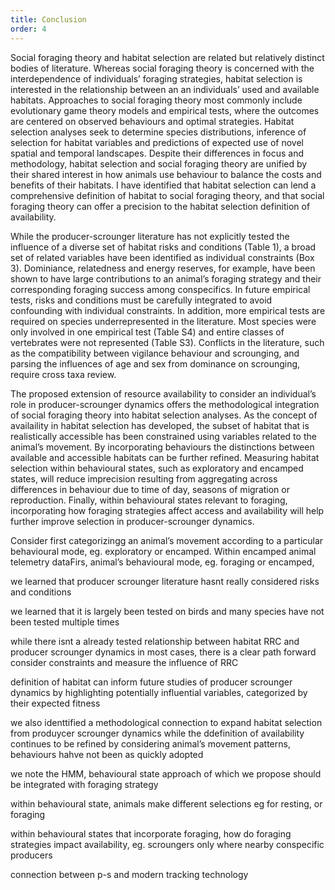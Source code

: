 ```yaml
---
title: Conclusion
order: 4
---
```




Social foraging theory and habitat selection are related but relatively distinct bodies of literature. Whereas social foraging theory is concerned with the interdependence of individuals' foraging strategies, habitat selection is interested in the relationship between an an individuals' used and available habitats. Approaches to social foraging theory most commonly include evolutionary game theory models and empirical tests, where the outcomes are centered on observed behaviours and optimal strategies. Habitat selection analyses seek to determine species distributions, inference of selection for habitat variables and predictions of expected use of novel spatial and temporal landscapes. Despite their differences in focus and methodology, habitat selection and social foraging theory are unified by their shared interest in how animals use behaviour to balance the costs and benefits of their habitats.  I have identified that habitat selection can lend a comprehensive definition of habitat to social foraging theory, and that social foraging theory can offer a precision to the habitat selection definition of availability. 

While the producer-scrounger literature has not explicitly tested the influence of a diverse set of habitat risks and conditions (Table 1), a broad set of related variables have been identified as individual constraints (Box 3). Dominiance, relatedness and energy reserves, for example, have been shown to have large contributions to an animal's foraging strategy and their corresponding foraging success among conspecifics. In future empirical tests, risks and conditions must be carefully integrated to avoid confounding with individual constraints. In addition, more empirical tests are required on species underrepresented in the literature. Most species were only involved in one empirical test (Table S4) and entire classes of vertebrates were not represented (Table S3). Conflicts in the literature, such as the compatibility between vigilance behaviour and scrounging, and parsing the influences of age and sex from dominance on scrounging, require cross taxa review. 

The proposed extension of resource availability to consider an individual's role in producer-scrounger dynamics offers the methodological integration of social foraging theory into habitat selection analyses. As the concept of availaility in habitat selection has developed, the subset of habitat that is realistically accessible has been constrained using variables related to the animal's movement. By incorporating behaviours the distinctions between available and accessible habitats can be further refined. Measuring habitat selection within behavioural states, such as exploratory and encamped states, will reduce imprecision resulting from aggregating across differences in behaviour due to time of day, seasons of migration or reproduction. Finally, within behavioural states relevant to foraging, incorporating how foraging strategies affect access and availability will help further improve selection in producer-scrounger dynamics. 




Consider first categorizingg an animal's movement according to a particular behavioural mode, eg. exploratory or encamped. Within encamped animal telemetry dataFirs, animal's behavioural mode, eg. foraging or encamped, 





we learned that producer scrounger literature hasnt really considered risks and conditions

we learned that it is largely been tested on birds and many species have not been tested multiple times 

while there isnt a already tested relationship between habitat RRC and producer scrounger dynamics in most cases, there is a clear path forward
consider constraints and measure the influence of RRC

definition of habitat can inform future studies of producer scrounger dynamics by highlighting potentially influential variables, categorized by their expected fitness 





we also identtified a methodological connection to expand habitat selection from produycer scrounger dynamics
while the ddefinition of availability continues to be refined by considering animal's movement patterns, behaviours hahve not been as quickly adopted

we note the HMM, behavioural state approach
of which we propose should be integrated with foraging strategy 

within behavioural state, animals make different selections
eg for resting, or foraging

within behavioural states that incorporate foraging, how do foraging strategies impact availability, eg. scroungers only where nearby conspecific producers













connection between p-s and modern tracking technology



